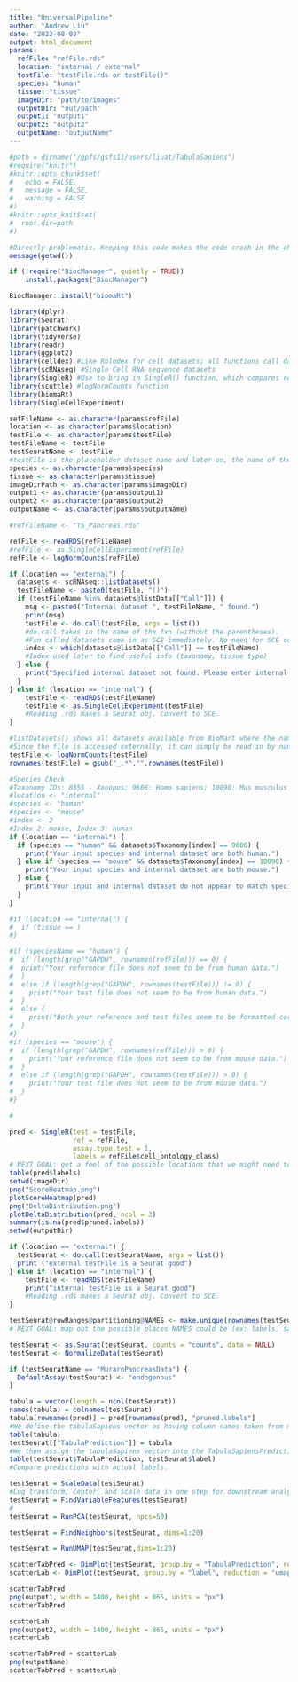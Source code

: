 ```yaml
---
title: "UniversalPipeline"
author: "Andrew Liu"
date: "2023-08-08"
output: html_document
params:
  refFile: "refFile.rds"
  location: "internal / external"
  testFile: "testFile.rds or testFile()"
  species: "human"
  tissue: "tissue"
  imageDir: "path/to/images"
  outputDir: "out/path"
  output1: "output1"
  output2: "output2"
  outputName: "outputName"
---
```


```r
#path = dirname("/gpfs/gsfs11/users/liuat/TabulaSapiens")
#require("knitr")
#knitr::opts_chunk$set(
#	echo = FALSE,
#	message = FALSE,
#	warning = FALSE
#)
#knitr::opts_knit$set(
#  root.dir=path
#)

#Directly problematic. Keeping this code makes the code crash in the chunk beginning at line 58
message(getwd())
```

```r
if (!require("BiocManager", quietly = TRUE))
    install.packages("BiocManager")

BiocManager::install("biomaRt")
```

```r
library(dplyr)
library(Seurat)
library(patchwork)
library(tidyverse)
library(readr)
library(ggplot2)
library(celldex) #Like Rolodex for cell datasets; all functions call datasets
library(scRNAseq) #Single Cell RNA sequence datasets
library(SingleR) #Use to bring in SingleR() function, which compares reference and test data for gene similarity
library(scuttle) #logNormCounts function
library(biomaRt)
library(SingleCellExperiment)
```


```r
refFileName <- as.character(params$refFile)
location <- as.character(params$location)
testFile <- as.character(params$testFile)
testFileName <- testFile
testSeuratName <- testFile
#testFile is the placeholder dataset name and later on, the name of the dataframe; testFileName will be that dataset as a function call if calling from internal and otherwise the name of the dataset.
species <- as.character(params$species)
tissue <- as.character(params$tissue)
imageDirPath <- as.character(params$imageDir)
output1 <- as.character(params$output1)
output2 <- as.character(params$output2)
outputName <- as.character(params$outputName)

#refFileName <- "TS_Pancreas.rds"

refFile <- readRDS(refFileName)
#refFile <- as.SingleCellExperiment(refFile)
refFile <- logNormCounts(refFile)

if (location == "external") {
  datasets <- scRNAseq::listDatasets()
  testFileName <- paste0(testFile, "()")
  if (testFileName %in% datasets@listData[["Call"]]) {
    msg <- paste0("Internal dataset ", testFileName, " found.")
    print(msg)
    testFile <- do.call(testFile, args = list())
    #do.call takes in the name of the fxn (without the parentheses).
    #Fxn called datasets come in as SCE immediately. No need for SCE conversion.
    index <- which(datasets@listData[["Call"]] == testFileName)
    #Index used later to find useful info (taxonomy, tissue type)
  } else {
    print("Specified internal dataset not found. Please enter internal dataset fxn without () - ex: ZilionisLungData. Please check spelling, dataset presence, and try again.")
  }
} else if (location == "internal") {
    testFile <- readRDS(testFileName)
    testFile <- as.SingleCellExperiment(testFile)
    #Reading .rds makes a Seurat obj. Convert to SCE.
}

#listDatasets() shows all datasets available from BioMart where the name of the fxn is in the "Call" column. However, to call a function from a string using do.call() requires that the () are not there. Then take the index of listDatasets dataframe to access taxonomy and tissue type.
#Since the file is accessed externally, it can simply be read in by naming testFile as the filename w/ extension.
testFile <- logNormCounts(testFile)
rownames(testFile) = gsub("_.*","",rownames(testFile))
```

```r
#Species Check
#Taxonomy IDs: 8355 - Xenopus; 9606: Homo sapiens; 10090: Mus musculus
#location <- "internal"
#species <- "human"
#species <- "mouse"
#index <- 2
#Index 2: mouse, Index 3: human
if (location == "internal") {
  if (species == "human" && datasets$Taxonomy[index] == 9606) {
    print("Your input species and internal dataset are both human.")
  } else if (species == "mouse" && datasets$Taxonomy[index] == 10090) {
    print("Your input species and internal dataset are both mouse.")
  } else {
    print("Your input and internal dataset do not appear to match species.")
  }
}

#if (location == "internal") {
#  if (tissue == )
#}

#if (speciesName == "human") {
#  if (length(grep("GAPDH", rownames(refFile))) == 0) {
#  print("Your reference file does not seem to be from human data.")
#  }
#  else if (length(grep("GAPDH", rownames(testFile))) != 0) {
#    print("Your test file does not seem to be from human data.")
#  }
#  else {
#    print("Both your reference and test files seem to be formatted correctly.")
#  }
#}
#if (species == "mouse") {
#  if (length(grep("GAPDH", rownames(refFile))) > 0) {
#    print("Your reference file does not seem to be from mouse data.")
#  }
#  else if (length(grep("GAPDH", rownames(testFile))) > 0) {
#    print("Your test file does not seem to be from mouse data.")
#  }
#}

#

pred <- SingleR(test = testFile,
                ref = refFile,
                assay.type.test = 1,
                labels = refFile$cell_ontology_class)
# NEXT GOAL: get a feel of the possible locations that we might need to call in labels. For example, cell_ontology_class for Tabula references, label for BioMart references. Look into seeing if there's a "default" option that automatically selects cell_ontology_class.
table(pred$labels)
setwd(imageDir)
png("ScoreHeatmap.png")
plotScoreHeatmap(pred)
png("DeltaDistribution.png")
plotDeltaDistribution(pred, ncol = 3)
summary(is.na(pred$pruned.labels))
setwd(outputDir)
```

```r
if (location == "external") {
  testSeurat <- do.call(testSeuratName, args = list())
  print ("external testFile is a Seurat good")
} else if (location == "internal") {
    testFile <- readRDS(testFileName)
    print("internal testFile is a Seurat good")
    #Reading .rds makes a Seurat obj. Convert to SCE.
}

testSeurat@rowRanges@partitioning@NAMES <- make.unique(rownames(testSeurat))
# NEXT GOAL: map out the possible places NAMES could be (ex: labels, sample, NAMES)

testSeurat <- as.Seurat(testSeurat, counts = "counts", data = NULL)
testSeurat <- NormalizeData(testSeurat)

if (testSeuratName == "MuraroPancreasData") {
  DefaultAssay(testSeurat) <- "endogenous"
}
```

```r
tabula = vector(length = ncol(testSeurat))
names(tabula) = colnames(testSeurat)
tabula[rownames(pred)] = pred[rownames(pred), "pruned.labels"]
#We define the tabulaSapiens vector as having column names taken from muraro.seurat. We then index tabulaSapiens, and for each colnames (from muraro.seurat) that matches up with a rowname from the TS prediction, we assign the pruned.label value to that index in the vector. We end up with a table full of different cell types (labels).
table(tabula)
testSeurat[["TabulaPrediction"]] = tabula
#We then assign the tabulaSapiens vector into the TabulaSapiensPrediction column.
table(testSeurat$TabulaPrediction, testSeurat$label)
#Compare predictions with actual labels.

testSeurat = ScaleData(testSeurat)
#Log transform, center, and scale data in one step for downstream analysis.
testSeurat = FindVariableFeatures(testSeurat)
#
testSeurat = RunPCA(testSeurat, npcs=50)

testSeurat = FindNeighbors(testSeurat, dims=1:20)

testSeurat = RunUMAP(testSeurat,dims=1:20)

scatterTabPred <- DimPlot(testSeurat, group.by = "TabulaPrediction", reduction = "umap", label = TRUE, label.size = 2)
scatterLab <- DimPlot(testSeurat, group.by = "label", reduction = "umap", label = TRUE, label.size = 2)

scatterTabPred
png(output1, width = 1400, height = 865, units = "px")
scatterTabPred
```

```r
scatterLab
png(output2, width = 1400, height = 865, units = "px")
scatterLab
```
```r
scatterTabPred + scatterLab
png(outputName)
scatterTabPred + scatterLab
```